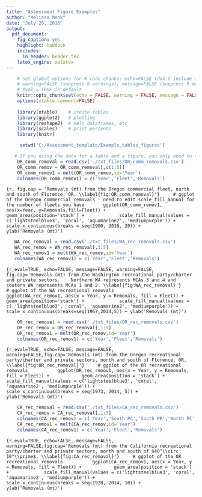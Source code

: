 ```yaml
---
title: "Assessment Figure Examples"
author: "Melissa Monk"
date: "July 26, 2016"
output: 
  pdf_document:
    fig_caption: yes
    highlight: haddock
    includes:
      in_header: header.tex
    latex_engine: xelatex
---
```


```r
    # set global options for R code chunks: echo=FALSE (don't include source code); 
    # warning=FALSE (suppress R warnings); message=FALSE (suppress R messages)
    # eval = TRUE is default
    knitr::opts_chunk$set(echo = FALSE, warning = FALSE, message = FALSE)
    options(xtable.comment=FALSE)
    
    library(xtable)    # create tables
    library(ggplot2)   # plotting
    library(reshape2)  # melt dataframes, etc
    library(scales)    # print percents
    library(knitr)

     setwd('C:/Assessment_template/Example_tables_figures')    
```

<!-- 
R script for figures removed from the template for generalization, but may be 
useful for your assessment.  Text files for these tables in the folder
"Example_tables_figures/txt_files"
 
NOTE: If you're using a text file for both a figure and a table, you don't need to read 
it in twice.  Files here are being read in, but you can remove these duplicates later on
if you use any of these code chunks. 

List of figures in this document and their table number from the 2015 China
rockfish assessment for reference.

5. Oregon commercial landings
14. Washington recreational removals
15. Oregon recreational removals
16. California recreational removals
-->









<!--===========================================================================
Figure 5.Oregon commercial landings FIGURES--> 
```r
   # If you using the data for a table and a figure, you only need to read it in once
    OR_comm_removal = read.csv('./txt_files/OR_comm_removals.csv')    
    OR_comm_remov = OR_comm_removal[,c(1:5)]
    OR_comm_remov1 = melt(OR_comm_remov,id='Year')
    colnames(OR_comm_remov1) = c('Year','Fleet','Removals')
```

```{r, fig.cap = 'Removals (mt) from the Oregon commercial fleet, north and south of Florence, OR. \\label{fig:OR_comm_removal}'}
    # ggplot of the Oregon commercial removals - need to edit scale_fill_manual for the number of fleets you have
      ggplot(OR_comm_remov1, 
           aes(x=Year, y=Removals,fill=Fleet)) + 
           geom_area(position='stack') + 
           scale_fill_manual(values = c('lightsteelblue3', 'coral', 'aquamarine2', 'mediumpurple')) +
           scale_x_continuous(breaks = seq(1900, 2016, 20)) + 
           ylab('Removals (mt)')
```
<!--========================================================================-->


<!--===========================================================================
Figure 14. Washington recreational removals --> 
```r
   
   WA_rec_removal = read.csv('./txt_files/WA_rec_removals.csv')     
   WA_rec_remov = WA_rec_removal[,1:5]
   WA_rec_remov1 = melt(WA_rec_remov,id='Year')
   colnames(WA_rec_remov1) = c('Year','Fleet','Removals')
```

```{r,eval=TRUE, echo=FALSE, message=FALSE, warning=FALSE, fig.cap='Removals (mt) from the Washington recreational party/charter and private sectors.    Northern WA represents MCAs 3 and 4 and soutern WA represents MCAs 1 and 2. \\label{fig:WA_rec_removal}'}
    # ggplot of the WA recreational removals      
    ggplot(WA_rec_remov1, aes(x = Year, y = Removals, fill = Fleet)) +
           geom_area(position='stack') + 
           scale_fill_manual(values = c( 'lightsteelblue3', 'coral', 'aquamarine2', 'mediumpurple')) + 
           scale_x_continuous(breaks=seq(1967,2014,5)) + ylab('Removals (mt)')
```
<!--========================================================================-->


<!--===========================================================================
15. Oregon recreational removals -->
```r
    OR_rec_removal = read.csv('./txt_files/OR_rec_removals.csv')    
    OR_rec_remov = OR_rec_removal[,1:5]
    OR_rec_remov1 = melt(OR_rec_remov,id='Year')
    colnames(OR_rec_remov1) = c('Year','Fleet','Removals')
```

```{r,eval=TRUE, echo=FALSE, message=FALSE, warning=FALSE,fig.cap='Removals (mt) from the Oregon recreational party/charter and private sectors, north and south of Florence, OR. \\label{fig:OR_rec_removal}'}
    # ggplot of the OR recreational removals      
    ggplot(OR_rec_remov1, aes(x = Year, y = Removals, fill = Fleet)) +
           geom_area(position = 'stack') + 
           scale_fill_manual(values = c('lightsteelblue3', 'coral', 'aquamarine2', 'mediumpurple')) + 
           scale_x_continuous(breaks = seq(1973, 2014, 5)) + 
           ylab('Removals (mt)')
```
<!--========================================================================-->


<!--===========================================================================
16. California recreational removals -->
```r
    CA_rec_removal = read.csv('./txt_files/CA_rec_removals.csv')   
    CA_rec_remov = CA_rec_removal[,1:5]
    colnames(CA_rec_remov) = c('Year','South PC','South PR','North PC','North PR')
    CA_rec_remov1 = melt(CA_rec_remov,id='Year')
    colnames(CA_rec_remov1) = c('Year','Fleet','Removals')
```

```{r,eval=TRUE, echo=FALSE, message=FALSE, warning=FALSE,fig.cap='Removals (mt) from the California recreational party/charter and private sectors, north and south of $40^\\circ 10^\\prime$. \\label{fig:CA_rec_removal}'}
    # ggplot of the OR recreational removals      
    ggplot(CA_rec_remov1, aes(x = Year, y = Removals, fill = Fleet)) +
           geom_area(position = 'stack') + 
           scale_fill_manual(values = c('lightsteelblue3', 'coral', 'aquamarine2', 'mediumpurple')) + 
           scale_x_continuous(breaks = seq(1928, 2014, 10)) + 
           ylab('Removals (mt)')
```

